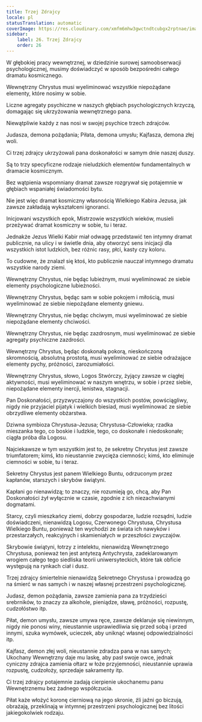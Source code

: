 ```yaml
---
title: Trzej Zdrajcy
locale: pl
statusTranslation: automatic
coverImage: https://res.cloudinary.com/xmfm6mhw3gwctndtcubgx2rptnae/image/upload/v1741354419/small_cover_la_gran_rebelion_28716e29d2.webp
sidebar:
    label: 26. Trzej Zdrajcy
    order: 26
---
```

W głębokiej pracy wewnętrznej, w dziedzinie surowej samoobserwacji psychologicznej, musimy doświadczyć w sposób bezpośredni całego dramatu kosmicznego.

Wewnętrzny Chrystus musi wyeliminować wszystkie niepożądane elementy, które nosimy w sobie.

Liczne agregaty psychiczne w naszych głębiach psychologicznych krzyczą, domagając się ukrzyżowania wewnętrznego pana.

Niewątpliwie każdy z nas nosi w swojej psychice trzech zdrajców.

Judasza, demona pożądania; Piłata, demona umysłu; Kajfasza, demona złej woli.

Ci trzej zdrajcy ukrzyżowali pana doskonałości w samym dnie naszej duszy.

Są to trzy specyficzne rodzaje nieludzkich elementów fundamentalnych w dramacie kosmicznym.

Bez wątpienia wspomniany dramat zawsze rozgrywał się potajemnie w głębiach wspaniałej świadomości bytu.

Nie jest więc dramat kosmiczny własnością Wielkiego Kabira Jezusa, jak zawsze zakładają wykształceni ignoranci.

Inicjowani wszystkich epok, Mistrzowie wszystkich wieków, musieli przeżywać dramat kosmiczny w sobie, tu i teraz.

Jednakże Jezus Wielki Kabir miał odwagę przedstawić ten intymny dramat publicznie, na ulicy i w świetle dnia, aby otworzyć sens inicjacji dla wszystkich istot ludzkich, bez różnic rasy, płci, kasty czy koloru.

To cudowne, że znalazł się ktoś, kto publicznie nauczał intymnego dramatu wszystkie narody ziemi.

Wewnętrzny Chrystus, nie będąc lubieżnym, musi wyeliminować ze siebie elementy psychologiczne lubieżności.

Wewnętrzny Chrystus, będąc sam w sobie pokojem i miłością, musi wyeliminować ze siebie niepożądane elementy gniewu.

Wewnętrzny Chrystus, nie będąc chciwym, musi wyeliminować ze siebie niepożądane elementy chciwości.

Wewnętrzny Chrystus, nie będąc zazdrosnym, musi wyeliminować ze siebie agregaty psychiczne zazdrości.

Wewnętrzny Chrystus, będąc doskonałą pokorą, nieskończoną skromnością, absolutną prostotą, musi wyeliminować ze siebie odrażające elementy pychy, próżności, zarozumiałości.

Wewnętrzny Chrystus, słowo, Logos Stwórczy, żyjący zawsze w ciągłej aktywności, musi wyeliminować w naszym wnętrzu, w sobie i przez siebie, niepożądane elementy inercji, lenistwa, stagnacji.

Pan Doskonałości, przyzwyczajony do wszystkich postów, powściągliwy, nigdy nie przyjaciel pijatyk i wielkich biesiad, musi wyeliminować ze siebie obrzydliwe elementy obżarstwa.

Dziwna symbioza Chrystusa-Jezusa; Chrystusa-Człowieka; rzadka mieszanka tego, co boskie i ludzkie, tego, co doskonałe i niedoskonałe; ciągła próba dla Logosu.

Najciekawsze w tym wszystkim jest to, że sekretny Chrystus jest zawsze triumfatorem; kimś, kto nieustannie zwycięża ciemności; kimś, kto eliminuje ciemności w sobie, tu i teraz.

Sekretny Chrystus jest panem Wielkiego Buntu, odrzuconym przez kapłanów, starszych i skrybów świątyni.

Kapłani go nienawidzą; to znaczy, nie rozumieją go, chcą, aby Pan Doskonałości żył wyłącznie w czasie, zgodnie z ich niezachwianymi dogmatami.

Starcy, czyli mieszkańcy ziemi, dobrzy gospodarze, ludzie rozsądni, ludzie doświadczeni, nienawidzą Logosu, Czerwonego Chrystusa, Chrystusa Wielkiego Buntu, ponieważ ten wychodzi ze świata ich nawyków i przestarzałych, reakcyjnych i skamieniałych w przeszłości zwyczajów.

Skrybowie świątyni, łotrzy z intelektu, nienawidzą Wewnętrznego Chrystusa, ponieważ ten jest antytezą Antychrysta, zadeklarowanym wrogiem całego tego siedliska teorii uniwersyteckich, które tak obficie występują na rynkach ciał i dusz.

Trzej zdrajcy śmiertelnie nienawidzą Sekretnego Chrystusa i prowadzą go na śmierć w nas samych i w naszej własnej przestrzeni psychologicznej.

Judasz, demon pożądania, zawsze zamienia pana za trzydzieści srebrników, to znaczy za alkohole, pieniądze, sławę, próżności, rozpustę, cudzołóstwo itp.

Piłat, demon umysłu, zawsze umywa ręce, zawsze deklaruje się niewinnym, nigdy nie ponosi winy, nieustannie usprawiedliwia się przed sobą i przed innymi, szuka wymówek, ucieczek, aby uniknąć własnej odpowiedzialności itp.

Kajfasz, demon złej woli, nieustannie zdradza pana w nas samych; Ukochany Wewnętrzny daje mu laskę, aby pasł swoje owce, jednak cyniczny zdrajca zamienia ołtarz w łoże przyjemności, nieustannie uprawia rozpustę, cudzołoży, sprzedaje sakramenty itp.

Ci trzej zdrajcy potajemnie zadają cierpienie ukochanemu panu Wewnętrznemu bez żadnego współczucia.

Piłat każe włożyć koronę cierniową na jego skronie, źli jaźni go biczują, obrażają, przeklinają w intymnej przestrzeni psychologicznej bez litości jakiegokolwiek rodzaju.

